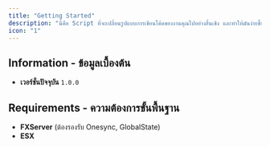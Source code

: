 ```yaml
---
title: "Getting Started"
description: "นี่คือ Script ที่จะเปลี่ยนรูปแบบการเขียนโค้ดของงานคุณไปอย่างสิ้นเชิง และทำให้มันง่ายขึ้นด้วย 999s-bridge ของพวกเรา"
icon: "1"
---
```


## Information - ข้อมูลเบื้องต้น

- **เวอร์ชั่นปัจจุบัน** `1.0.0`

## Requirements - ความต้องการขั้นพื้นฐาน

- **FXServer** (ต้องรองรับ Onesync, GlobalState)
- **ESX**